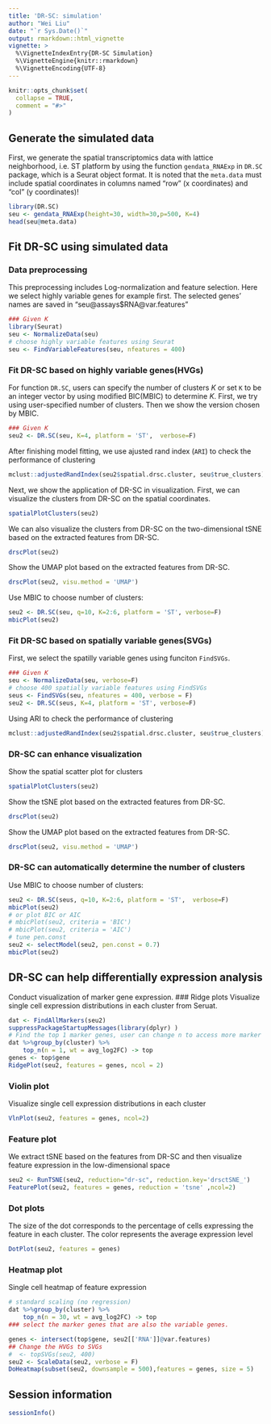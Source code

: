 ```yaml
---
title: 'DR-SC: simulation'
author: "Wei Liu"
date: "`r Sys.Date()`"
output: rmarkdown::html_vignette
vignette: >
  %\VignetteIndexEntry{DR-SC Simulation}
  %\VignetteEngine{knitr::rmarkdown}
  %\VignetteEncoding{UTF-8}
---
```


```r
knitr::opts_chunk$set(
  collapse = TRUE,
  comment = "#>"
)
```

## Generate the simulated data
First, we generate the spatial transcriptomics data with lattice neighborhood, i.e. ST platform by using the function `gendata_RNAExp` in `DR.SC` package, which is a Seurat object format. It is noted that the `meta.data` must include spatial coordinates in columns named "row" (x coordinates) and "col" (y coordinates)!
```r
library(DR.SC)
seu <- gendata_RNAExp(height=30, width=30,p=500, K=4)
head(seu@meta.data)
```
## Fit DR-SC using simulated data

### Data preprocessing
This preprocessing includes Log-normalization and feature selection. Here we select highly variable genes for example first. The selected genes' names are saved in "seu@assays$RNA@var.features"
```r
### Given K
library(Seurat)
seu <- NormalizeData(seu)
# choose highly variable features using Seurat
seu <- FindVariableFeatures(seu, nfeatures = 400)
```

### Fit DR-SC based on highly variable genes(HVGs)
For function `DR.SC`, users can specify the number of clusters $K$ or set `K` to be an integer vector by using modified BIC(MBIC) to determine $K$. First, we try using user-specified number of clusters. Then we show the version chosen by MBIC.
```r
### Given K
seu2 <- DR.SC(seu, K=4, platform = 'ST',  verbose=F)
```

After finishing model fitting, we use ajusted rand index (`ARI`) to check the performance of clustering
```r
mclust::adjustedRandIndex(seu2$spatial.drsc.cluster, seu$true_clusters)
```
Next, we show the application of DR-SC in visualization. First, we can visualize the  clusters from DR-SC on the spatial coordinates.
```r
spatialPlotClusters(seu2)
```

We can also visualize the clusters from DR-SC on the two-dimensional tSNE based on the extracted features from DR-SC.
```r
drscPlot(seu2)
```
Show the UMAP plot based on the extracted features from DR-SC.
```r
drscPlot(seu2, visu.method = 'UMAP')
```

Use MBIC to choose number of clusters:
```r
seu2 <- DR.SC(seu, q=10, K=2:6, platform = 'ST', verbose=F)
mbicPlot(seu2)
```




### Fit DR-SC based on spatially variable genes(SVGs)
First, we select the spatilly variable genes using funciton `FindSVGs`.
```r
### Given K
seu <- NormalizeData(seu, verbose=F)
# choose 400 spatially variable features using FindSVGs
seus <- FindSVGs(seu, nfeatures = 400, verbose = F)
seu2 <- DR.SC(seus, K=4, platform = 'ST', verbose=F)
```

Using ARI to check the performance of clustering
```r
mclust::adjustedRandIndex(seu2$spatial.drsc.cluster, seu$true_clusters)
```
### DR-SC can enhance visualization
Show the spatial scatter plot for clusters
```r
spatialPlotClusters(seu2)
```

Show the tSNE plot based on the extracted features from DR-SC.
```r
drscPlot(seu2)
```
Show the UMAP plot based on the extracted features from DR-SC.
```r
drscPlot(seu2, visu.method = 'UMAP')
```

### DR-SC can automatically determine the number of clusters
Use MBIC to choose number of clusters:
```r
seu2 <- DR.SC(seus, q=10, K=2:6, platform = 'ST',  verbose=F)
mbicPlot(seu2)
# or plot BIC or AIC
# mbicPlot(seu2, criteria = 'BIC')
# mbicPlot(seu2, criteria = 'AIC')
# tune pen.const
seu2 <- selectModel(seu2, pen.const = 0.7)
mbicPlot(seu2)
```




## DR-SC can help differentially expression analysis 
Conduct visualization of marker gene expression.
### Ridge plots 
Visualize single cell expression distributions in each cluster from Seruat.
```r
dat <- FindAllMarkers(seu2)
suppressPackageStartupMessages(library(dplyr) )
# Find the top 1 marker genes, user can change n to access more marker genes
dat %>%group_by(cluster) %>%
    top_n(n = 1, wt = avg_log2FC) -> top
genes <- top$gene
RidgePlot(seu2, features = genes, ncol = 2)
```
### Violin plot
Visualize single cell expression distributions in each cluster
```r
VlnPlot(seu2, features = genes, ncol=2)
```
### Feature plot
We extract tSNE based on the features from DR-SC and then visualize feature expression in the low-dimensional space
 
```r
seu2 <- RunTSNE(seu2, reduction="dr-sc", reduction.key='drsctSNE_')
FeaturePlot(seu2, features = genes, reduction = 'tsne' ,ncol=2)

```


### Dot plots 
The size of the dot corresponds to the percentage of cells expressing the
feature in each cluster. The color represents the average expression level
```r
DotPlot(seu2, features = genes)
```

### Heatmap plot
Single cell heatmap of feature expression
```r
# standard scaling (no regression)
dat %>%group_by(cluster) %>%
    top_n(n = 30, wt = avg_log2FC) -> top
### select the marker genes that are also the variable genes.

genes <- intersect(top$gene, seu2[['RNA']]@var.features)
## Change the HVGs to SVGs
#  <- topSVGs(seu2, 400)
seu2 <- ScaleData(seu2, verbose = F)
DoHeatmap(subset(seu2, downsample = 500),features = genes, size = 5)
```



## Session information
```r
sessionInfo()
```
